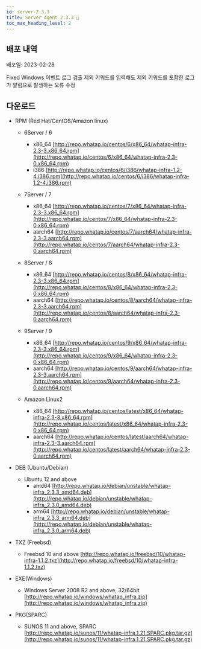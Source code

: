 ```yaml
---
id: server-2.3.3
title: Server Agent 2.3.3 🚀
toc_max_heading_level: 2
---
```



## 배포 내역

배포일: 2023-02-28

<Status>Fixed</Status> Windows 이벤트 로그 검출 제외 키워드를 입력해도 제외 키워드를 포함한 로그가 알림으로 발생하는 오류 수정

## 다운로드

- RPM (Red Hat/CentOS/Amazon linux)

    - 6Server / 6

        - x86_64 [http://repo.whatap.io/centos/6/x86_64/whatap-infra-2.3-3.x86_64.rpm](http://repo.whatap.io/centos/6/x86_64/whatap-infra-2.3-0.x86_64.rpm)
        - i386 [http://repo.whatap.io/centos/6/i386/whatap-infra-1.2-4.i386.rpm](http://repo.whatap.io/centos/6/i386/whatap-infra-1.2-4.i386.rpm)

    - 7Server / 7

        - x86_64 [http://repo.whatap.io/centos/7/x86_64/whatap-infra-2.3-3.x86_64.rpm](http://repo.whatap.io/centos/7/x86_64/whatap-infra-2.3-0.x86_64.rpm)
        - aarch64 [http://repo.whatap.io/centos/7/aarch64/whatap-infra-2.3-3.aarch64.rpm](http://repo.whatap.io/centos/7/aarch64/whatap-infra-2.3-0.aarch64.rpm)

    - 8Server / 8

        - x86_64 [http://repo.whatap.io/centos/8/x86_64/whatap-infra-2.3-3.x86_64.rpm](http://repo.whatap.io/centos/8/x86_64/whatap-infra-2.3-0.x86_64.rpm)
        - aarch64 [http://repo.whatap.io/centos/8/aarch64/whatap-infra-2.3-3.aarch64.rpm](http://repo.whatap.io/centos/8/aarch64/whatap-infra-2.3-0.aarch64.rpm)

    - 9Server / 9

        - x86_64 [http://repo.whatap.io/centos/9/x86_64/whatap-infra-2.3-3.x86_64.rpm](http://repo.whatap.io/centos/9/x86_64/whatap-infra-2.3-0.x86_64.rpm)
        - aarch64 [http://repo.whatap.io/centos/9/aarch64/whatap-infra-2.3-3.aarch64.rpm](http://repo.whatap.io/centos/9/aarch64/whatap-infra-2.3-0.aarch64.rpm)

    - Amazon Linux2

        - x86_64 [http://repo.whatap.io/centos/latest/x86_64/whatap-infra-2.3-3.x86_64.rpm](http://repo.whatap.io/centos/latest/x86_64/whatap-infra-2.3-0.x86_64.rpm)
        - aarch64 [http://repo.whatap.io/centos/latest/aarch64/whatap-infra-2.3-3.aarch64.rpm](http://repo.whatap.io/centos/latest/aarch64/whatap-infra-2.3-0.aarch64.rpm)

- DEB (Ubuntu/Debian)

    - Ubuntu 12 and above
        - amd64 [http://repo.whatap.io/debian/unstable/whatap-infra_2.3.3_amd64.deb](http://repo.whatap.io/debian/unstable/whatap-infra_2.3.0_amd64.deb)
        - arm64 [http://repo.whatap.io/debian/unstable/whatap-infra_2.3.3_arm64.deb](http://repo.whatap.io/debian/unstable/whatap-infra_2.3.0_arm64.deb)

- TXZ (Freebsd)
    - Freebsd 10 and above [http://repo.whatap.io/freebsd/10/whatap-infra-1.1.2.txz](http://repo.whatap.io/freebsd/10/whatap-infra-1.1.2.txz)

- EXE(Windows)
    - Windows Server 2008 R2 and above, 32/64bit [http://repo.whatap.io/windows/whatap_infra.zip](http://repo.whatap.io/windows/whatap_infra.zip)

- PKG(SPARC)
    - SUNOS 11 and above, SPARC [http://repo.whatap.io/sunos/11/whatap-infra.1.21.SPARC.pkg.tar.gz](http://repo.whatap.io/sunos/11/whatap-infra.1.21.SPARC.pkg.tar.gz)